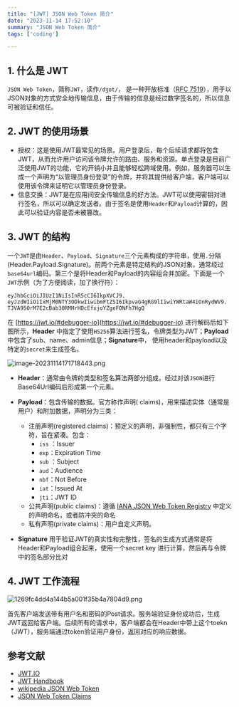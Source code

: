 ```yaml
---
title: "[JWT] JSON Web Token 简介"
date: "2023-11-14 17:52:10"
summary: "JSON Web Token 简介"
tags: ['coding']

---
```


## 1. 什么是 JWT

`JSON Web Token`，简称`JWT`，读作`/dʒɒt/`， 是一种开放标准（[RFC 7519](https://tools.ietf.org/html/rfc7519)），用于以JSON对象的方式安全地传输信息，由于传输的信息是经过数字签名的，所以信息可被验证和信任。

## 2. JWT 的使用场景

- 授权：这是使用JWT最常见的场景。用户登录后，每个后续请求都将包含JWT，从而允许用户访问该令牌允许的路由、服务和资源。单点登录是目前广泛使用JWT的功能，它的开销小并且能够轻松跨域使用。例如，服务器可以生成一个声明为“以管理员身份登录”的令牌，并将其提供给客户端，客户端可以使用该令牌来证明它以管理员身份登录。
- 信息交换：JWT是在应用间安全传输信息的好方法。JWT可以使用密钥对进行签名，所以可以确定发送者。由于签名是使用`Header`和`Payload`计算的，因此可以验证内容是否未被篡改。

## 3. JWT 的结构

一个`JWT`是由`Header`、`Payload`、`Signature`三个元素构成的字符串，使用`.`分隔(Header.Payload.Signature)。前两个元素是特定结构的JSON对象，通常经过`base64url`编码。第三个是将Header和Payload的内容组合并加密。下面是一个`JWT`示例（为了方便阅读，加了换行符）：

```
eyJhbGciOiJIUzI1NiIsInR5cCI6IkpXVCJ9.
eyJzdWIiOiIxMjM0NTY3ODkwIiwibmFtZSI6IkpvaG4gRG9lIiwiYWRtaW4iOnRydWV9.
TJVA95OrM7E2cBab30RMHrHDcEfxjoYZgeFONFh7HgQ
```

在 [https://jwt.io/#debugger-io](https://jwt.io/#debugger-io) 进行解码后如下图所示，**Header** 中指定了使用`HS256`算法进行签名，令牌类型为JWT；**Payload**中包含了sub、name、admin信息；**Signature**中， 使用header和payload以及特定的`secret`来生成签名。

![image-20231114171718443.png](./images/image-20231114171718443.png)


- **Header**：通常由令牌的类型和签名算法两部分组成，经过对该`JSON`进行Base64Url编码后形成第一个元素。

- **Payload**：包含传输的数据。官方称作声明( claims)，用来描述实体（通常是用户）和附加数据，声明分为三类：

  - 注册声明(registered claims)：预定义的声明，非强制性，都只有三个字符，旨在紧凑。包含：
    - `iss` ：Issuer
    - `exp`：Expiration Time
    - `sub` ：Subject
    - `aud`：Audience
    - `nbf`：Not Before
    - `iat`：Issued At
    - `jti`：JWT ID
  - 公共声明(public claims)：遵循 [IANA JSON Web Token Registry](https://www.iana.org/assignments/jwt/jwt.xhtml) 中定义的声明命名，或者防冲突的命名
  - 私有声明(private claims)：用户自定义声明。

- **Signature** 用于验证JWT的真实性和完整性，签名的生成方式通常是将Header和Payload组合起来，使用一个secret key 进行计算，然后再与令牌中的签名部分比对

## 4. JWT 工作流程

![1269fc4dd4a144b5a001f35b4a7804d9.png](./images/1269fc4dd4a144b5a001f35b4a7804d9.png)

首先客户端发送带有用户名和密码的Post请求。服务端验证身份成功后，生成JWT返回给客户端。后续所有的请求中，客户端都会在Header中带上这个toekn（JWT），服务端通过token验证用户身份，返回对应的响应数据。


## 参考文献
- [JWT.IO](https://jwt.io/introduction/)
- [JWT Handbook](https://auth0.com/resources/ebooks/jwt-handbook?_ga=2.186766504.1633974048.1699948492-2054291612.1699940448&_gl=1*1c5u08o*rollup_ga*MjA1NDI5MTYxMi4xNjk5OTQwNDQ4*rollup_ga_F1G3E656YZ*MTY5OTk1MzQ2OS4yLjEuMTY5OTk1NDg3Mi42MC4wLjA.*_ga*MjA1NDI5MTYxMi4xNjk5OTQwNDQ4*_ga_QKMSDV5369*MTY5OTk1MzQ2OS4yLjEuMTY5OTk1NDg3My42MC4wLjA.)
- [wikipedia JSON Web Token](https://en.wikipedia.org/wiki/JSON_Web_Token)
- [JSON Web Token Claims](https://www.iana.org/assignments/jwt/jwt.xhtml)